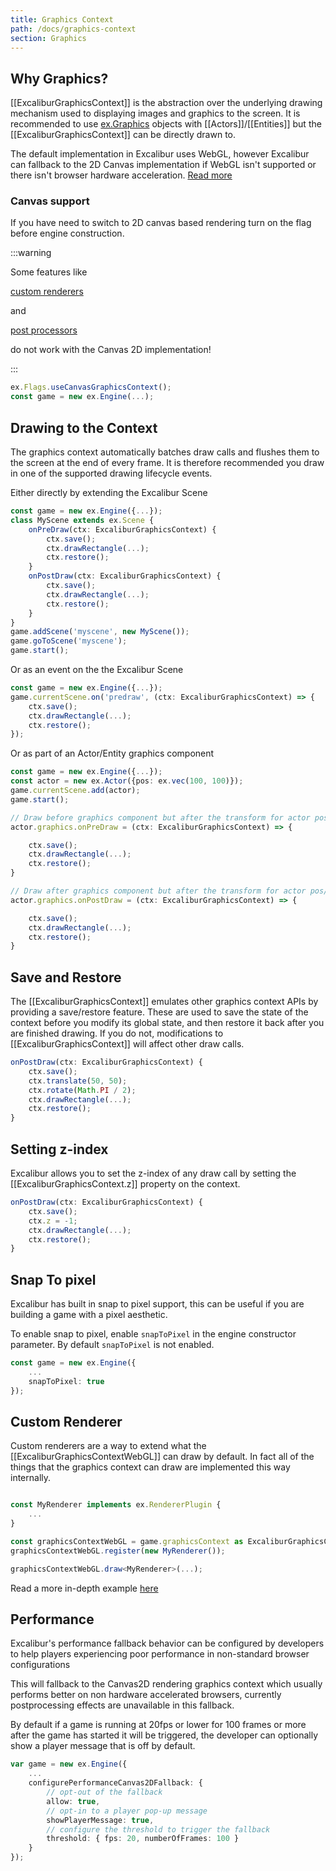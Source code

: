 ```yaml
---
title: Graphics Context
path: /docs/graphics-context
section: Graphics
---
```


## Why Graphics?

[[ExcaliburGraphicsContext]] is the abstraction over the underlying drawing mechanism used to displaying images and graphics to the screen. It is recommended to use [ex.Graphics](/docs/graphics) objects with [[Actors]]/[[Entities]] but the [[ExcaliburGraphicsContext]] can be directly drawn to.

The default implementation in Excalibur uses WebGL, however Excalibur can fallback to the 2D Canvas implementation if WebGL isn't supported or there isn't browser hardware acceleration. [Read more](#performance)

### Canvas support

If you have need to switch to 2D canvas based rendering turn on the flag before engine construction.

:::warning

<div>

Some features like

<a href="#custom-renderer">

custom renderers

</a>

and

<a href="/docs/postprocessors">

post processors

</a>

do not work with the Canvas 2D implementation!

</div>

:::

```typescript
ex.Flags.useCanvasGraphicsContext();
const game = new ex.Engine(...);
```

## Drawing to the Context

The graphics context automatically batches draw calls and flushes them to the screen at the end of every frame. It is therefore recommended you draw in one of the supported drawing lifecycle events.

Either directly by extending the Excalibur Scene

```typescript
const game = new ex.Engine({...});
class MyScene extends ex.Scene {
    onPreDraw(ctx: ExcaliburGraphicsContext) {
        ctx.save();
        ctx.drawRectangle(...);
        ctx.restore();
    }
    onPostDraw(ctx: ExcaliburGraphicsContext) {
        ctx.save();
        ctx.drawRectangle(...);
        ctx.restore();
    }
}
game.addScene('myscene', new MyScene());
game.goToScene('myscene');
game.start();
```

Or as an event on the the Excalibur Scene

```typescript
const game = new ex.Engine({...});
game.currentScene.on('predraw', (ctx: ExcaliburGraphicsContext) => {
    ctx.save();
    ctx.drawRectangle(...);
    ctx.restore();
});
```

Or as part of an Actor/Entity graphics component

```typescript
const game = new ex.Engine({...});
const actor = new ex.Actor({pos: ex.vec(100, 100)});
game.currentScene.add(actor);
game.start();

// Draw before graphics component but after the transform for actor pos/rotation/scale
actor.graphics.onPreDraw = (ctx: ExcaliburGraphicsContext) => {

    ctx.save();
    ctx.drawRectangle(...);
    ctx.restore();
}

// Draw after graphics component but after the transform for actor pos/rotation/scale
actor.graphics.onPostDraw = (ctx: ExcaliburGraphicsContext) => {

    ctx.save();
    ctx.drawRectangle(...);
    ctx.restore();
}

```

## Save and Restore

The [[ExcaliburGraphicsContext]] emulates other graphics context APIs by providing a save/restore feature. These are used to save the state of the context before you modify its global state, and then restore it back after you are finished drawing. If you do not, modifications to [[ExcaliburGraphicsContext]] will affect other draw calls.

```typescript
onPostDraw(ctx: ExcaliburGraphicsContext) {
    ctx.save();
    ctx.translate(50, 50);
    ctx.rotate(Math.PI / 2);
    ctx.drawRectangle(...);
    ctx.restore();
}
```

## Setting z-index

Excalibur allows you to set the z-index of any draw call by setting the [[ExcaliburGraphicsContext.z]] property on the context.

```typescript
onPostDraw(ctx: ExcaliburGraphicsContext) {
    ctx.save();
    ctx.z = -1;
    ctx.drawRectangle(...);
    ctx.restore();
}
```

## Snap To pixel

Excalibur has built in snap to pixel support, this can be useful if you are building a game with a pixel aesthetic.

To enable snap to pixel, enable `snapToPixel` in the engine constructor parameter. By default `snapToPixel` is not enabled.

```typescript
const game = new ex.Engine({
    ...
    snapToPixel: true
});
```

## Custom Renderer

Custom renderers are a way to extend what the [[ExcaliburGraphicsContextWebGL]] can draw by default. In fact all of the things that the graphics context can draw are implemented this way internally.

```typescript

const MyRenderer implements ex.RendererPlugin {
    ...
}

const graphicsContextWebGL = game.graphicsContext as ExcaliburGraphicsContextWebGL;
graphicsContextWebGL.register(new MyRenderer());

graphicsContextWebGL.draw<MyRenderer>(...);

```

Read a more in-depth example [here](/docs/custom-renderer-plugins)

## Performance

Excalibur's performance fallback behavior can be configured by developers to help players experiencing poor performance in non-standard browser configurations

This will fallback to the Canvas2D rendering graphics context which usually performs better on non hardware accelerated browsers, currently postprocessing effects are unavailable in this fallback.

By default if a game is running at 20fps or lower for 100 frames or more after the game has started it will be triggered, the developer can optionally show a player message that is off by default.

```typescript
var game = new ex.Engine({
    ...
    configurePerformanceCanvas2DFallback: {
        // opt-out of the fallback
        allow: true,
        // opt-in to a player pop-up message
        showPlayerMessage: true,
        // configure the threshold to trigger the fallback
        threshold: { fps: 20, numberOfFrames: 100 }
    }
});
```
